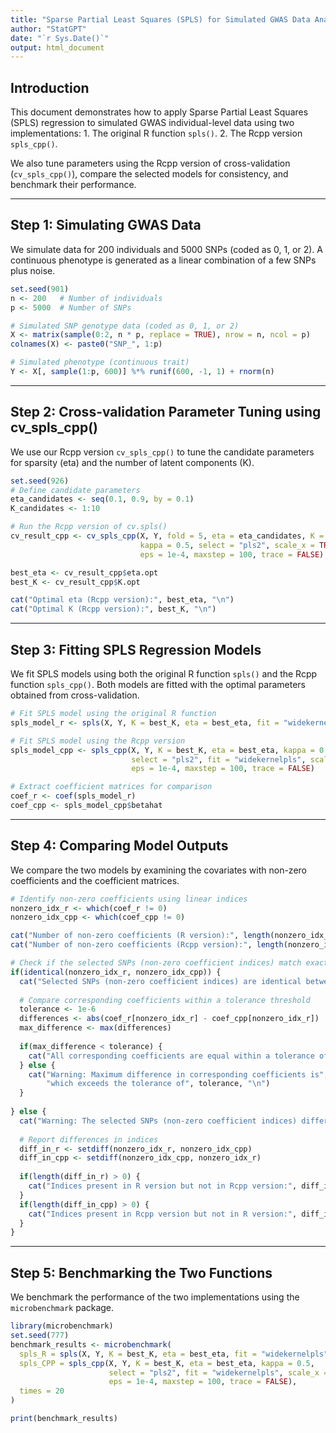 ```yaml
---
title: "Sparse Partial Least Squares (SPLS) for Simulated GWAS Data Analysis"
author: "StatGPT"
date: "`r Sys.Date()`"
output: html_document
---
```


## Introduction

This document demonstrates how to apply Sparse Partial Least Squares (SPLS) regression to simulated GWAS individual-level data using two implementations: 1. The original R function `spls()`. 2. The Rcpp version `spls_cpp()`.

We also tune parameters using the Rcpp version of cross-validation (`cv_spls_cpp()`), compare the selected models for consistency, and benchmark their performance.

------------------------------------------------------------------------

## Step 1: Simulating GWAS Data

We simulate data for 200 individuals and 5000 SNPs (coded as 0, 1, or 2). A continuous phenotype is generated as a linear combination of a few SNPs plus noise.

```r
set.seed(901)
n <- 200   # Number of individuals
p <- 5000  # Number of SNPs

# Simulated SNP genotype data (coded as 0, 1, or 2)
X <- matrix(sample(0:2, n * p, replace = TRUE), nrow = n, ncol = p)
colnames(X) <- paste0("SNP_", 1:p)

# Simulated phenotype (continuous trait)
Y <- X[, sample(1:p, 600)] %*% runif(600, -1, 1) + rnorm(n)
```

------------------------------------------------------------------------

## Step 2: Cross-validation Parameter Tuning using cv_spls_cpp()

We use our Rcpp version `cv_spls_cpp()` to tune the candidate parameters for sparsity (eta) and the number of latent components (K).

```r
set.seed(926)
# Define candidate parameters
eta_candidates <- seq(0.1, 0.9, by = 0.1)
K_candidates <- 1:10

# Run the Rcpp version of cv.spls()
cv_result_cpp <- cv_spls_cpp(X, Y, fold = 5, eta = eta_candidates, K = K_candidates,
                             kappa = 0.5, select = "pls2", scale_x = TRUE, scale_y = FALSE,
                             eps = 1e-4, maxstep = 100, trace = FALSE)

best_eta <- cv_result_cpp$eta.opt
best_K <- cv_result_cpp$K.opt

cat("Optimal eta (Rcpp version):", best_eta, "\n")
cat("Optimal K (Rcpp version):", best_K, "\n")
```

------------------------------------------------------------------------

## Step 3: Fitting SPLS Regression Models

We fit SPLS models using both the original R function `spls()` and the Rcpp function `spls_cpp()`. Both models are fitted with the optimal parameters obtained from cross-validation.

```r
# Fit SPLS model using the original R function
spls_model_r <- spls(X, Y, K = best_K, eta = best_eta, fit = "widekernelpls")

# Fit SPLS model using the Rcpp version
spls_model_cpp <- spls_cpp(X, Y, K = best_K, eta = best_eta, kappa = 0.5, 
                           select = "pls2", fit = "widekernelpls", scale_x = TRUE, scale_y = FALSE,
                           eps = 1e-4, maxstep = 100, trace = FALSE)

# Extract coefficient matrices for comparison
coef_r <- coef(spls_model_r)
coef_cpp <- spls_model_cpp$betahat
```

------------------------------------------------------------------------

## Step 4: Comparing Model Outputs

We compare the two models by examining the covariates with non-zero coefficients and the coefficient matrices.

```r
# Identify non-zero coefficients using linear indices
nonzero_idx_r <- which(coef_r != 0)
nonzero_idx_cpp <- which(coef_cpp != 0)

cat("Number of non-zero coefficients (R version):", length(nonzero_idx_r), "\n")
cat("Number of non-zero coefficients (Rcpp version):", length(nonzero_idx_cpp), "\n")

# Check if the selected SNPs (non-zero coefficient indices) match exactly
if(identical(nonzero_idx_r, nonzero_idx_cpp)) {
  cat("Selected SNPs (non-zero coefficient indices) are identical between the two models.\n")
  
  # Compare corresponding coefficients within a tolerance threshold
  tolerance <- 1e-6
  differences <- abs(coef_r[nonzero_idx_r] - coef_cpp[nonzero_idx_r])
  max_difference <- max(differences)
  
  if(max_difference < tolerance) {
    cat("All corresponding coefficients are equal within a tolerance of", tolerance, "\n")
  } else {
    cat("Warning: Maximum difference in corresponding coefficients is", max_difference,
        "which exceeds the tolerance of", tolerance, "\n")
  }
  
} else {
  cat("Warning: The selected SNPs (non-zero coefficient indices) differ between the two models.\n")
  
  # Report differences in indices
  diff_in_r <- setdiff(nonzero_idx_r, nonzero_idx_cpp)
  diff_in_cpp <- setdiff(nonzero_idx_cpp, nonzero_idx_r)
  
  if(length(diff_in_r) > 0) {
    cat("Indices present in R version but not in Rcpp version:", diff_in_r, "\n")
  }
  if(length(diff_in_cpp) > 0) {
    cat("Indices present in Rcpp version but not in R version:", diff_in_cpp, "\n")
  }
}
```

------------------------------------------------------------------------

## Step 5: Benchmarking the Two Functions

We benchmark the performance of the two implementations using the `microbenchmark` package.

```r
library(microbenchmark)
set.seed(777)
benchmark_results <- microbenchmark(
  spls_R = spls(X, Y, K = best_K, eta = best_eta, fit = "widekernelpls"),
  spls_CPP = spls_cpp(X, Y, K = best_K, eta = best_eta, kappa = 0.5, 
                      select = "pls2", fit = "widekernelpls", scale_x = TRUE, scale_y = FALSE,
                      eps = 1e-4, maxstep = 100, trace = FALSE),
  times = 20
)

print(benchmark_results)
```

